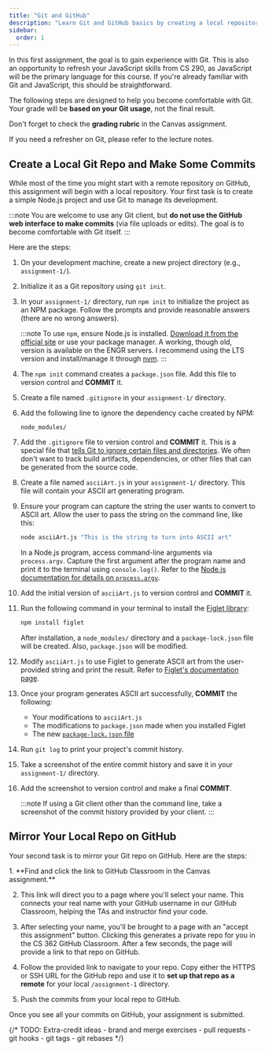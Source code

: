 ```yaml
---
title: "Git and GitHub"
description: "Learn Git and GitHub basics by creating a local repository, making commits with a JavaScript ASCII art generator, and publishing your project to GitHub."
sidebar:
  order: 1
---
```



In this first assignment, the goal is to gain experience with Git. This is also an opportunity to refresh your JavaScript skills from CS 290, as JavaScript will be the primary language for this course. If you're already familiar with Git and JavaScript, this should be straightforward.

The following steps are designed to help you become comfortable with Git. Your grade will be **based on your Git usage**, not the final result.

Don't forget to check the **grading rubric** in the Canvas assignment.

If you need a refresher on Git, please refer to the lecture notes.

## Create a Local Git Repo and Make Some Commits

While most of the time you might start with a remote repository on GitHub, this assignment will begin with a local repository. Your first task is to create a simple Node.js project and use Git to manage its development.

:::note
You are welcome to use any Git client, but **do not use the GitHub web interface to make commits** (via file uploads or edits). The goal is to become comfortable with Git itself.
:::

Here are the steps:

<Steps>

1. On your development machine, create a new project directory (e.g., `assignment-1/`).

2. Initialize it as a Git repository using `git init`.

3. In your `assignment-1/` directory, run `npm init` to initialize the project as an NPM package. Follow the prompts and provide reasonable answers (there are no wrong answers).

    :::note
    To use `npm`, ensure Node.js is installed. [Download it from the official site](https://nodejs.org/en/download) or use your package manager. A working, though old, version is available on the ENGR servers. I recommend using the LTS version and install/manage it through [nvm](https://github.com/nvm-sh/nvm).
    :::

4. The `npm init` command creates a `package.json` file. Add this file to version control and **COMMIT** it.

5. Create a file named `.gitignore` in your `assignment-1/` directory.

6. Add the following line to ignore the dependency cache created by NPM:

    ```plaintext
    node_modules/
    ```

7. Add the `.gitignore` file to version control and **COMMIT** it. This is a special file that [tells Git to ignore certain files and directories](https://git-scm.com/docs/gitignore). We often don't want to track build artifacts, dependencies, or other files that can be generated from the source code.

8. Create a file named `asciiArt.js` in your `assignment-1/` directory. This file will contain your ASCII art generating program.

9. Ensure your program can capture the string the user wants to convert to ASCII art. Allow the user to pass the string on the command line, like this:

    ```bash
    node asciiArt.js "This is the string to turn into ASCII art"
    ```

    In a Node.js program, access command-line arguments via `process.argv`. Capture the first argument after the program name and print it to the terminal using `console.log()`. Refer to the [Node.js documentation for details on `process.argv`](https://nodejs.org/docs/latest-v22.x/api/process.html#processargv).

10. Add the initial version of `asciiArt.js` to version control and **COMMIT** it.

11. Run the following command in your terminal to install the [Figlet library](https://github.com/patorjk/figlet.js):

    ```bash
    npm install figlet
    ```

    After installation, a `node_modules/` directory and a `package-lock.json` file will be created. Also, `package.json` will be modified.

12. Modify `asciiArt.js` to use Figlet to generate ASCII art from the user-provided string and print the result. Refer to [Figlet's documentation page](https://github.com/patorjk/figlet.js).

13. Once your program generates ASCII art successfully, **COMMIT** the following:

    - Your modifications to `asciiArt.js`
    - The modifications to `package.json` made when you installed Figlet
    - The new [`package-lock.json` file](https://docs.npmjs.com/cli/v11/configuring-npm/package-lock-json)


14. Run `git log` to print your project's commit history.

15. Take a screenshot of the entire commit history and save it in your `assignment-1/` directory.

16. Add the screenshot to version control and make a final **COMMIT**.

    :::note
    If using a Git client other than the command line, take a screenshot of the commit history provided by your client.
    :::

</Steps>

## Mirror Your Local Repo on GitHub

Your second task is to mirror your Git repo on GitHub. Here are the steps:

<Steps>
1. **Find and click the link to GitHub Classroom in the Canvas assignment.**
    
2. This link will direct you to a page where you'll select your name. This connects your real name with your GitHub username in our GitHub Classroom, helping the TAs and instructor find your code.

3. After selecting your name, you'll be brought to a page with an "accept this assignment" button. Clicking this generates a private repo for you in the CS 362 GitHub Classroom. After a few seconds, the page will provide a link to that repo on GitHub.

4. Follow the provided link to navigate to your repo. Copy either the HTTPS or SSH URL for the GitHub repo and use it to **set up that repo as a remote** for your local `/assignment-1` directory. 

5. Push the commits from your local repo to GitHub.

</Steps>

Once you see all your commits on GitHub, your assignment is submitted.

{/* TODO: Extra-credit ideas
    - brand and merge exercises
    - pull requests
    - git hooks
    - git tags
    - git rebases */}